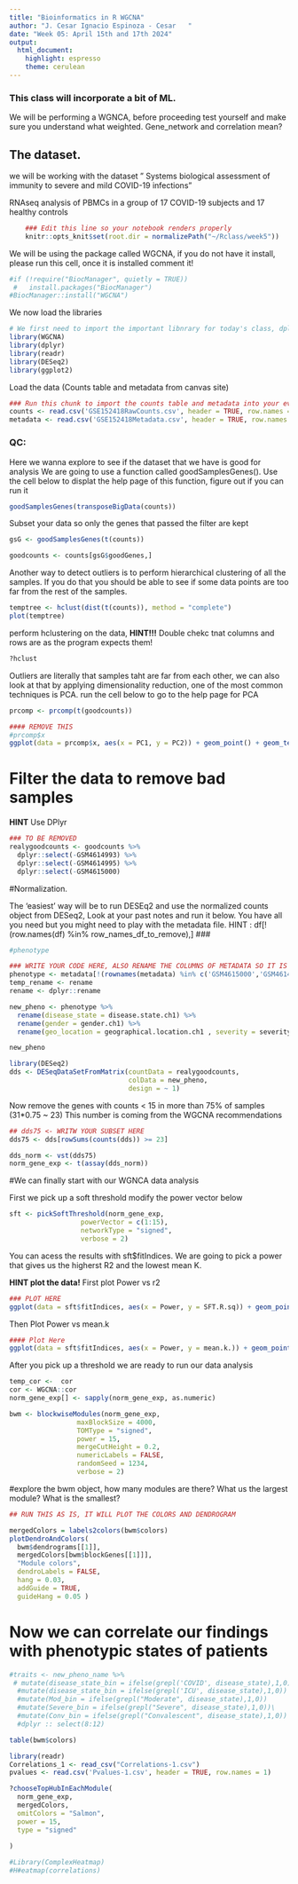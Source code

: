```yaml
---
title: "Bioinformatics in R WGCNA"
author: "J. Cesar Ignacio Espinoza - Cesar   "
date: "Week 05: April 15th and 17th 2024"
output: 
  html_document: 
    highlight: espresso
    theme: cerulean
---
```


### This class will incorporate a bit of ML.

We will be performing a WGNCA, before proceeding test yourself and make sure you understand what weighted. Gene_network and correlation mean?


## The dataset.  
 we will be working with the dataset "	Systems biological assessment of immunity to severe and mild COVID-19 infections" 
 
RNAseq analysis of PBMCs in a group of 17 COVID-19 subjects and 17 healthy controls


```r
    ### Edit this line so your notebook renders properly
    knitr::opts_knit$set(root.dir = normalizePath("~/Rclass/week5")) 
```
We will be using the package called WGCNA, if you do not have it install, please run this cell, once it is installed comment it!
```r
#if (!require("BiocManager", quietly = TRUE))
 #   install.packages("BiocManager")
#BiocManager::install("WGCNA")
```

We now load the libraries
```r
# We first need to import the important libnrary for today's class, dplyr
library(WGCNA)
library(dplyr)
library(readr)
library(DESeq2)
library(ggplot2)
```

Load the data (Counts table and metadata from canvas site)

```r
### Run this chunk to import the counts table and metadata into your evironment.
counts <- read.csv('GSE152418RawCounts.csv', header = TRUE, row.names = 1)
metadata <- read.csv('GSE152418Metadata.csv', header = TRUE, row.names = 1)

```

### QC:
Here we wanna explore to see if the dataset that we have is good for analysis
We are going to use a function called goodSamplesGenes(). Use the cell below to displat the help page of this function, figure out if you can run it

```r
goodSamplesGenes(transposeBigData(counts))
```

Subset your data so only the genes that passed the filter are kept

```r
gsG <- goodSamplesGenes(t(counts))
```
```r
goodcounts <- counts[gsG$goodGenes,]
```
Another way to detect outliers is to perform hierarchical clustering of all the samples. If you do that you should be able to see if some data points are too far from the rest of the samples.

```r
temptree <- hclust(dist(t(counts)), method = "complete")
plot(temptree)
```

perform hclustering on the data, **HINT!!!** Double chekc tnat columns and rows are as the program expects them!

```r
?hclust


```

Outliers are literally that samples taht are far from each other, we can also look at that by applying dimensionality reduction, one of the most common techniques is PCA. run the cell below to go to the help page for PCA

```r
prcomp <- prcomp(t(goodcounts))
```


```r
#### REMOVE THIS 
#prcomp$x
ggplot(data = prcomp$x, aes(x = PC1, y = PC2)) + geom_point() + geom_text(label = rownames(prcomp$x))
```

# Filter the data to remove bad samples
**HINT** Use DPlyr

```r
### TO BE REMOVED
realygoodcounts <- goodcounts %>%
  dplyr::select(-GSM4614993) %>%
  dplyr::select(-GSM4614995) %>%
  dplyr::select(-GSM4615000)
```

#Normalization. 

The 'easiest' way will be to run DESEq2 and use the normalized counts object from DESeq2, Look at your past notes and run it below. You have all you need but you might need to play with the metadata file.
HINT : df[!(row.names(df) %in% row_names_df_to_remove),] ### 
```r
#phenotype
```
```r

### WRITE YOUR CODE HERE, ALSO RENAME THE COLUMNS OF METADATA SO IT IS EASIER TO READ, REMOVE 'DOTS' 
phenotype <- metadata[!(rownames(metadata) %in% c('GSM4615000','GSM4614995','GSM4614993')),]
temp_rename <- rename
rename <- dplyr::rename

new_pheno <- phenotype %>%
  rename(disease_state = disease.state.ch1) %>%
  rename(gender = gender.ch1) %>%
  rename(geo_location = geographical.location.ch1 , severity = severity.ch1 , days_post_symptom_onset = days_post_symptom_onset.ch1 )

```
```r
new_pheno

```

```r
library(DESeq2)
dds <- DESeqDataSetFromMatrix(countData = realygoodcounts, 
                              colData = new_pheno,
                              design = ~ 1)

```

 Now remove the genes with counts < 15 in more than 75% of samples (31*0.75 ~ 23)
This number is coming from the WGCNA recommendations

```r
## dds75 <- WRITW YOUR SUBSET HERE
dds75 <- dds[rowSums(counts(dds)) >= 23]
``` 

```r
dds_norm <- vst(dds75)
norm_gene_exp <- t(assay(dds_norm))

```
#We can finally start with our WGNCA data analysis

First we pick up a soft threshold modify the power vector below 


```r
sft <- pickSoftThreshold(norm_gene_exp, 
                  powerVector = c(1:15), 
                  networkType = "signed", 
                  verbose = 2)
```

You can acess the results with sft$fitIndices. We are going to pick a power that gives us the higherst R2 and the lowest mean K. 

**HINT plot the data!** First plot Power vs r2
```r
### PLOT HERE
ggplot(data = sft$fitIndices, aes(x = Power, y = SFT.R.sq)) + geom_point()
```

Then Plot Power vs mean.k
```r
#### Plot Here
ggplot(data = sft$fitIndices, aes(x = Power, y = mean.k.)) + geom_point()
```
After you pick up a threshold we are ready to run our data analysis

```r
temp_cor <-  cor
cor <- WGCNA::cor
norm_gene_exp[] <- sapply(norm_gene_exp, as.numeric)

bwm <- blockwiseModules(norm_gene_exp, 
                 maxBlockSize = 4000,
                 TOMType = "signed",
                 power = 15, 
                 mergeCutHeight = 0.2, 
                 numericLabels = FALSE, 
                 randomSeed = 1234, 
                 verbose = 2)
```

#explore the bwm object, 
how many modules are there? 
What us the largest module?
What is the smallest?

```r
## RUN THIS AS IS, IT WILL PLOT THE COLORS AND DENDROGRAM

mergedColors = labels2colors(bwm$colors)
plotDendroAndColors(
  bwm$dendrograms[[1]],
  mergedColors[bwm$blockGenes[[1]]],
  "Module colors",
  dendroLabels = FALSE,
  hang = 0.03,
  addGuide = TRUE,
  guideHang = 0.05 )
```
# Now we can correlate our findings with phenotypic states of patients

```r
#traits <- new_pheno_name %>%
 # mutate(disease_state_bin = ifelse(grepl('COVID', disease_state),1,0))df %>%
  #mutate(disease_state_bin = ifelse(grepl('ICU', disease_state),1,0))
  #mutate(Mod_bin = ifelse(grepl("Moderate", disease_state),1,0))
  #mutate(Severe_bin = ifelse(grepl("Severe", disease_state),1,0))\
  #mutate(Conv_bin = ifelse(grepl("Convalescent", disease_state),1,0))
  #dplyr :: select(8:12)
```

```r
table(bwm$colors)
```




```r
library(readr)
Correlations_1 <- read_csv("Correlations-1.csv")
pvalues <- read.csv('Pvalues-1.csv', header = TRUE, row.names = 1)
```
```r
?chooseTopHubInEachModule(
  norm_gene_exp, 
  mergedColors,
  omitColors = "Salmon", 
  power = 15,
  type = "signed"
  
)
```

```r
#Library(ComplexHeatmap)
#H#eatmap(correlations)
```